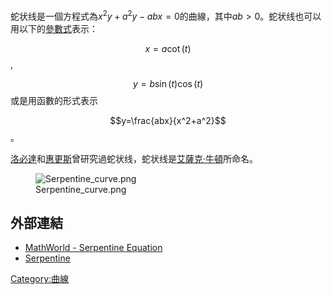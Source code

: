 {{orphan|time=2014-03-03T16:07:17+00:00}}
{{unreferenced|time=2014-03-03T16:06:14+00:00}}
蛇状线是一個方程式為<math>x^2y+a^2y-abx=0</math>的曲線，其中<math>ab > 0</math>。蛇状线也可以用以下的[[參數式|參數式]]表示：
:<math>x=a\cot(t)</math>,
:<math>y=b\sin (t)\cos(t)</math>
或是用函數的形式表示
:<math>y=\frac{abx}{x^2+a^2}</math>。

[[洛必達|洛必達]]和[[惠更斯|惠更斯]]曾研究過蛇状线，蛇状线是[[艾薩克·牛頓|艾薩克·牛頓]]所命名。

[[Image:Serpentine_curve.png|center]]

==外部連結==
* [http://mathworld.wolfram.com/SerpentineCurve.html MathWorld - Serpentine Equation] {{Wayback|url=http://mathworld.wolfram.com/SerpentineCurve.html |date=20201111211017 }}
* [http://www-groups.dcs.st-and.ac.uk/~history/Curves/Serpentine.html Serpentine] {{Wayback|url=http://www-groups.dcs.st-and.ac.uk/~history/Curves/Serpentine.html |date=20191024121814 }}

{{geometry-stub}}

[[Category:曲線|Category:曲線]]